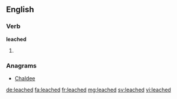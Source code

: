 ==English==

===Verb===
'''leached'''

# {{en-past of|leach}}

===Anagrams===
* [[Chaldee#English|Chaldee]]

[[de:leached]]
[[fa:leached]]
[[fr:leached]]
[[mg:leached]]
[[sv:leached]]
[[vi:leached]]